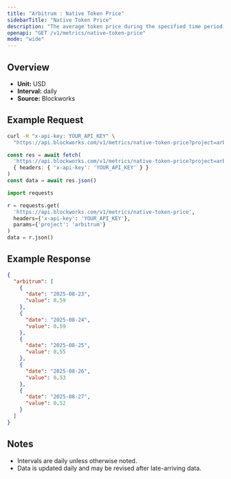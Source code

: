```yaml
---
title: "Arbitrum : Native Token Price"
sidebarTitle: "Native Token Price"
description: "The average token price during the specified time period for the native asset of that chain."
openapi: "GET /v1/metrics/native-token-price"
mode: "wide"
---
```


## Overview

- **Unit:** USD
- **Interval:** daily
- **Source:** Blockworks

## Example Request

<CodeGroup>

```bash cURL
curl -H "x-api-key: YOUR_API_KEY" \
  "https://api.blockworks.com/v1/metrics/native-token-price?project=arbitrum"
```

```typescript TypeScript
const res = await fetch(
  'https://api.blockworks.com/v1/metrics/native-token-price?project=arbitrum',
  { headers: { 'x-api-key': 'YOUR_API_KEY' } }
)
const data = await res.json()
```

```python Python
import requests

r = requests.get(
  'https://api.blockworks.com/v1/metrics/native-token-price',
  headers={'x-api-key': 'YOUR_API_KEY'},
  params={'project': 'arbitrum'}
)
data = r.json()
```

</CodeGroup>

## Example Response

```json
{
  "arbitrum": [
    {
      "date": "2025-08-23",
      "value": 0.59
    },
    {
      "date": "2025-08-24",
      "value": 0.59
    },
    {
      "date": "2025-08-25",
      "value": 0.55
    },
    {
      "date": "2025-08-26",
      "value": 0.53
    },
    {
      "date": "2025-08-27",
      "value": 0.52
    }
  ]
}
```

## Notes
- Intervals are daily unless otherwise noted.
- Data is updated daily and may be revised after late-arriving data.
